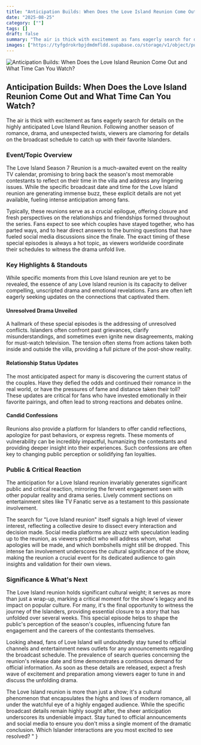```yaml
---
title: "Anticipation Builds: When Does the Love Island Reunion Come Out and What Time Can You Watch?"
date: "2025-08-25"
category: [""]
tags: []
draft: false
summary: "The air is thick with excitement as fans eagerly search for details on the highly anticipated Love Island Reunion. Following another season of romance, drama, and unexpected twists, viewers are clamoring for details on the broadcast schedule to catch up with their favorite Islanders."
images: ["https://tyfgdrokrbpjdmdmfldd.supabase.co/storage/v1/object/public/image/2025-08-25-02-03-18-221-04-00.jpg"]
---
```


![Anticipation Builds: When Does the Love Island Reunion Come Out and What Time Can You Watch?](https://tyfgdrokrbpjdmdmfldd.supabase.co/storage/v1/object/public/image/2025-08-25-02-03-18-221-04-00.jpg)


## Anticipation Builds: When Does the Love Island Reunion Come Out and What Time Can You Watch?

The air is thick with excitement as fans eagerly search for details on the highly anticipated Love Island Reunion. Following another season of romance, drama, and unexpected twists, viewers are clamoring for details on the broadcast schedule to catch up with their favorite Islanders.

### Event/Topic Overview

The Love Island Season 7 Reunion is a much-awaited event on the reality TV calendar, promising to bring back the season's most memorable contestants to reflect on their time in the villa and address any lingering issues. While the specific broadcast date and time for the Love Island reunion are generating immense buzz, these explicit details are not yet available, fueling intense anticipation among fans.

Typically, these reunions serve as a crucial epilogue, offering closure and fresh perspectives on the relationships and friendships formed throughout the series. Fans expect to see which couples have stayed together, who has parted ways, and to hear direct answers to the burning questions that have fueled social media discussions since the finale. The exact timing of these special episodes is always a hot topic, as viewers worldwide coordinate their schedules to witness the drama unfold live.

### Key Highlights & Standouts

While specific moments from *this* Love Island reunion are yet to be revealed, the essence of any Love Island reunion is its capacity to deliver compelling, unscripted drama and emotional revelations. Fans are often left eagerly seeking updates on the connections that captivated them.

#### Unresolved Drama Unveiled

A hallmark of these special episodes is the addressing of unresolved conflicts. Islanders often confront past grievances, clarify misunderstandings, and sometimes even ignite new disagreements, making for must-watch television. The tension often stems from actions taken both inside and outside the villa, providing a full picture of the post-show reality.

#### Relationship Status Updates

The most anticipated aspect for many is discovering the current status of the couples. Have they defied the odds and continued their romance in the real world, or have the pressures of fame and distance taken their toll? These updates are critical for fans who have invested emotionally in their favorite pairings, and often lead to strong reactions and debates online.

#### Candid Confessions

Reunions also provide a platform for Islanders to offer candid reflections, apologize for past behaviors, or express regrets. These moments of vulnerability can be incredibly impactful, humanizing the contestants and providing deeper insight into their experiences. Such confessions are often key to changing public perception or solidifying fan loyalties.

### Public & Critical Reaction

The anticipation for a Love Island reunion invariably generates significant public and critical reaction, mirroring the fervent engagement seen with other popular reality and drama series. Lively comment sections on entertainment sites like TV Fanatic serve as a testament to this passionate involvement.

The search for \"Love Island reunion\" itself signals a high level of viewer interest, reflecting a collective desire to dissect every interaction and decision made. Social media platforms are abuzz with speculation leading up to the reunion, as viewers predict who will address whom, what apologies will be made, and which bombshells might still be dropped. This intense fan involvement underscores the cultural significance of the show, making the reunion a crucial event for its dedicated audience to gain insights and validation for their own views.

### Significance & What's Next

The Love Island reunion holds significant cultural weight; it serves as more than just a wrap-up, marking a critical moment for the show's legacy and its impact on popular culture. For many, it's the final opportunity to witness the journey of the Islanders, providing essential closure to a story that has unfolded over several weeks. This special episode helps to shape the public's perception of the season's couples, influencing future fan engagement and the careers of the contestants themselves.

Looking ahead, fans of Love Island will undoubtedly stay tuned to official channels and entertainment news outlets for any announcements regarding the broadcast schedule. The prevalence of search queries concerning the reunion's release date and time demonstrates a continuous demand for official information. As soon as these details are released, expect a fresh wave of excitement and preparation among viewers eager to tune in and discuss the unfolding drama.

The Love Island reunion is more than just a show; it's a cultural phenomenon that encapsulates the highs and lows of modern romance, all under the watchful eye of a highly engaged audience. While the specific broadcast details remain highly sought after, the sheer anticipation underscores its undeniable impact. Stay tuned to official announcements and social media to ensure you don't miss a single moment of the dramatic conclusion. Which Islander interactions are you most excited to see resolved?
"
}
